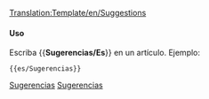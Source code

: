 <noinclude>[[Translation:Template/en/Suggestions]]</noinclude><noinclude>
</noinclude>
{{es/Metaplantilla de avisos| tipo   = content
| texto  = <strong>Características sugeridas</strong><br/>Si tiene sugerencias para nuevas características, publíquelas en el [http://www.tt-forums.net/viewforum.php?f=32 foro] (en inglés), donde los desarrolladores y otros jugadores pueden expresar sus opiniones sobre su idea. Añada esta sugerencia en [[es/Archive/Community/Características solicitadas|características solicitadas]] solamente si antes ha iniciado un hilo al respecto en el foro, y definitivamente no cree una página independiente a menos que sea en su página personal.
}}<includeonly>{{{1|[[Category:es/Miscelánea de sugerencias]]}}}</includeonly><noinclude>

====Uso====
Escriba <nowiki>{{</nowiki>'''Sugerencias/Es'''<nowiki>}}</nowiki> en un artículo. Ejemplo:
<pre>{{es/Sugerencias}}</pre>

[[Category:es/Plantillas|Sugerencias]][[Category:es/Cajas de mensajes|Sugerencias]]</noinclude>